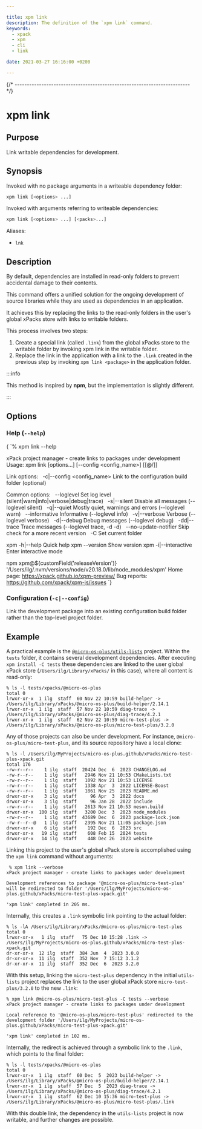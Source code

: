 ```yaml
---

title: xpm link
description: The definition of the `xpm link` command.
keywords:
  - xpack
  - xpm
  - cli
  - link

date: 2021-03-27 16:16:00 +0200

---
```




{/* ------------------------------------------------------------------------ */}

# xpm link

## Purpose

Link writable dependencies for development.

## Synopsis

Invoked with no package arguments in a writeable dependency folder:

```sh
xpm link [<options> ...]
```

Invoked with arguments referring to writeable dependencies:

```sh
xpm link [<options> ...] [<packs>...]
```

Aliases:

- `lnk`

## Description

By default, dependencies are installed in read-only folders to prevent accidental damage to their contents.

This command offers a unified solution for the ongoing development of source libraries while they are used as dependencies in an application.

It achieves this by replacing the links to the read-only folders in the user's global xPacks store with links to writable folders.

This process involves two steps:

1. Create a special link (called `.link`) from the global xPacks store to the writable folder by invoking xpm link in the writable folder.
2. Replace the link in the application with a link to the `.link` created in the previous step by invoking `xpm link <package>` in the application folder.

:::info

This method is inspired by **npm**, but the implementation is slightly
different.

:::

## Options

### Help (`--help`)

<CodeBlock language="console"> {
`% xpm link --help

xPack project manager - create links to packages under development
Usage: xpm link [options...] [--config <config_name>] [[@<scope>/]<name>]

Link options:
  -c|--config <config_name>  Link to the configuration build folder (optional)

Common options:
  --loglevel <level>         Set log level (silent|warn|info|verbose|debug|trace)
  -s|--silent                Disable all messages (--loglevel silent)
  -q|--quiet                 Mostly quiet, warnings and errors (--loglevel warn)
  --informative              Informative (--loglevel info)
  -v|--verbose               Verbose (--loglevel verbose)
  -d|--debug                 Debug messages (--loglevel debug)
  -dd|--trace                Trace messages (--loglevel trace, -d -d)
  --no-update-notifier       Skip check for a more recent version
  -C <folder>                Set current folder

xpm -h|--help                Quick help
xpm --version                Show version
xpm -i|--interactive         Enter interactive mode

npm xpm@${customField('releaseVersion')} '/Users/ilg/.nvm/versions/node/v20.18.0/lib/node_modules/xpm'
Home page: <https://xpack.github.io/xpm-preview/>
Bug reports: <https://github.com/xpack/xpm-js/issues>
`} </CodeBlock>

### Configuration (`-c|--config`)

Link the development package into an existing configuration build folder rather than the top-level project folder.

## Example

A practical example is the
[`@micro-os-plus/utils-lists`](https://github.com/micro-os-plus/utils-lists-xpack/)
project. Within the `tests` folder, it contains several development
dependencies. After executing `xpm install -C tests` these dependencies
are linked to the user global xPack store
(`/Users/ilg/Library/xPacks/` in this case),
where all content is read-only:

```console
% ls -l tests/xpacks/@micro-os-plus
total 0
lrwxr-xr-x  1 ilg  staff  60 Nov 22 10:59 build-helper -> /Users/ilg/Library/xPacks/@micro-os-plus/build-helper/2.14.1
lrwxr-xr-x  1 ilg  staff  57 Nov 22 10:59 diag-trace -> /Users/ilg/Library/xPacks/@micro-os-plus/diag-trace/4.2.1
lrwxr-xr-x  1 ilg  staff  62 Nov 22 10:59 micro-test-plus -> /Users/ilg/Library/xPacks/@micro-os-plus/micro-test-plus/3.2.0
```

Any of those projects can also be under development.
For instance, `@micro-os-plus/micro-test-plus`, and its source repository
have a local clone:

```console
% ls -l /Users/ilg/MyProjects/micro-os-plus.github/xPacks/micro-test-plus-xpack.git
total 176
-rw-r--r--    1 ilg  staff  20424 Dec  6  2023 CHANGELOG.md
-rw-r--r--    1 ilg  staff   2946 Nov 21 10:53 CMakeLists.txt
-rw-r--r--    1 ilg  staff   1092 Nov 21 10:53 LICENSE
-rw-r--r--    1 ilg  staff   1338 Apr  3  2022 LICENSE-Boost
-rw-r--r--    1 ilg  staff   1861 Nov 25  2023 README.md
drwxr-xr-x    3 ilg  staff     96 Apr  3  2022 docs
drwxr-xr-x    3 ilg  staff     96 Jan 28  2022 include
-rw-r--r--    1 ilg  staff   2613 Nov 21 10:53 meson.build
drwxr-xr-x  100 ilg  staff   3200 Dec  3  2023 node_modules
-rw-r--r--    1 ilg  staff  43689 Dec  6  2023 package-lock.json
-rw-r--r--@   1 ilg  staff   2395 Nov 21 11:05 package.json
drwxr-xr-x    6 ilg  staff    192 Dec  6  2023 src
drwxr-xr-x   19 ilg  staff    608 Feb 15  2024 tests
drwxr-xr-x   14 ilg  staff    448 Dec 26  2023 website
```

Linking this project to the user's global xPack store is accomplished using
the `xpm link` command without arguments:

```console
 % xpm link --verbose
xPack project manager - create links to packages under development

Development references to package '@micro-os-plus/micro-test-plus' will be redirected to folder '/Users/ilg/MyProjects/micro-os-plus.github/xPacks/micro-test-plus-xpack.git'

'xpm link' completed in 205 ms.
```

Internally, this creates a `.link` symbolic link pointing to the actual folder:

```console
% ls -lA /Users/ilg/Library/xPacks/@micro-os-plus/micro-test-plus
total 0
lrwxr-xr-x   1 ilg  staff   75 Dec 10 15:28 .link -> /Users/ilg/MyProjects/micro-os-plus.github/xPacks/micro-test-plus-xpack.git
dr-xr-xr-x  12 ilg  staff  384 Jun  4  2023 3.0.0
dr-xr-xr-x  11 ilg  staff  352 Nov  7 15:12 3.1.2
dr-xr-xr-x  11 ilg  staff  352 Dec  6  2023 3.2.0
```

With this setup, linking the `micro-test-plus` dependency in the initial
`utils-lists` project replaces the link to the user global xPack store
`micro-test-plus/3.2.0` to the new `.link`:

```console
% xpm link @micro-os-plus/micro-test-plus -C tests --verbose
xPack project manager - create links to packages under development

Local reference to '@micro-os-plus/micro-test-plus' redirected to the development folder '/Users/ilg/MyProjects/micro-os-plus.github/xPacks/micro-test-plus-xpack.git'

'xpm link' completed in 102 ms.
```

Internally, the redirect is achieved through a symbolic link to the `.link`,
which points to the final folder:

```console
% ls -l tests/xpacks/@micro-os-plus
total 0
lrwxr-xr-x  1 ilg  staff  60 Dec  5  2023 build-helper -> /Users/ilg/Library/xPacks/@micro-os-plus/build-helper/2.14.1
lrwxr-xr-x  1 ilg  staff  57 Dec  5  2023 diag-trace -> /Users/ilg/Library/xPacks/@micro-os-plus/diag-trace/4.2.1
lrwxr-xr-x  1 ilg  staff  62 Dec 10 15:36 micro-test-plus -> /Users/ilg/Library/xPacks/@micro-os-plus/micro-test-plus/.link
```

With this double link, the dependency in the `utils-lists` project is now
writable, and further changes are possible.
